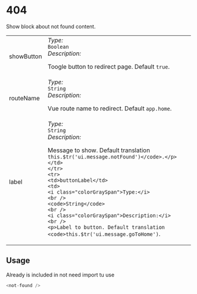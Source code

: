 
# 404
Show block about not found content.
<Tabs>
  <TabItem value="Props" label="Props" default>
    <table>
      <tr>
        <td>showButton</td>
        <td>
          <i class="colorGraySpan">Type:</i>
          <br />
          <code>Boolean</code> 
          <br />
          <i class="colorGraySpan">Description:</i>
          <br />
          <p>Toogle button to redirect page. Default <code>true</code>.</p>
        </td>
      </tr>
      <tr>
        <td>routeName</td>
        <td>
          <i class="colorGraySpan">Type:</i>
          <br />
          <code>String</code>
          <br />
          <i class="colorGraySpan">Description:</i>
          <br />
          <p>Vue route name to redirect. Default <code>app.home</code>.</p>
        </td>
      </tr>
      <tr>
        <td>label</td>
        <td>
          <i class="colorGraySpan">Type:</i>
          <br />
          <code>String</code>
          <br />
          <i class="colorGraySpan">Description:</i>
          <br />
          <p>Message to show. Default translation <code>this.$tr('ui.message.notFound')</code>.</p>
        </td>
      </tr>
      <tr>
        <td>buttonLabel</td>
        <td>
          <i class="colorGraySpan">Type:</i>
          <br />
          <code>String</code>
          <br />
          <i class="colorGraySpan">Description:</i>
          <br />
          <p>Label to button. Default translation <code>this.$tr('ui.message.goToHome')</code>.</p>
        </td>
      </tr>
    </table>
  </TabItem>
</Tabs>

## Usage
Already is included in  not need import tu use
```js
<not-found />
```